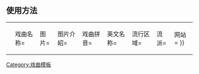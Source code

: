 ==使用方法==
{| 
|<small><pre>
{{戏曲
|戏曲名称=
|图片=
|图片介紹=
|戏曲拼音=
|英文名称=
|流行区域=
|流派=
|网站=
}}
</pre></small>
|}
{{brClear}}

<includeonly>
<!-- 本行下加入模板的分類 -->
[[Category:戏曲模板]]
</includeonly>